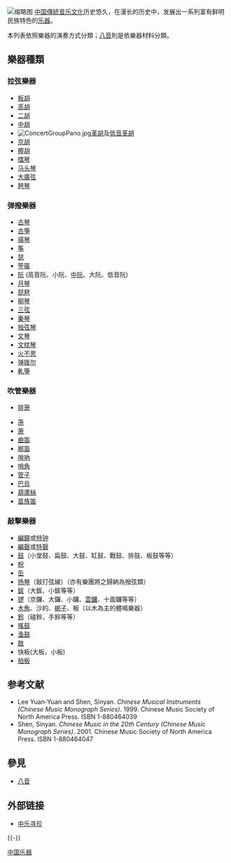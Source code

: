 {{中国音乐}}
[[File:Stone_flute,_Neolithic_period,_mongolian_Culture,_四孔石笛,_新石器時代,_IMG_0562_10.jpg|缩略图]]
[[中国傳統音乐|中国傳統音乐]][[文化|文化]]历史悠久，在漫长的历史中，发展出一系列富有鲜明民族特色的[[乐器|乐器]]。

本列表依照樂器的演奏方式分類；[[八音|八音]]則是依樂器材料分類。

==樂器種類==

===拉弦樂器===

* [[板胡|板胡]]
* [[高胡|高胡]]
* [[二胡|二胡]]
* [[中胡|中胡]]
* [[File:ConcertGroupPano.jpg|right]][[革胡|革胡]]及[[低音革胡|低音革胡]] 
* [[京胡|京胡]]
* [[椰胡|椰胡]]
* [[擂琴|擂琴]]
* [[马头琴|马头琴]]
* [[大廣弦|大廣弦]]
* [[琶琴|琶琴]]

===弹撥樂器===
* [[古琴|古琴]]
* [[古箏|古箏]]
* [[揚琴|揚琴]]
* [[筝|筝]]
* [[瑟|瑟]]
* [[箜篌|箜篌]]
* [[阮_(樂器)|阮]] (高音阮、小阮、[[阮_(樂器)|中阮]]、大阮、低音阮)
* [[月琴|月琴]]
* [[琵琶|琵琶]]
* [[柳琴|柳琴]]
* [[三弦|三弦]]
* [[秦琴|秦琴]]
*[[独弦琴|独弦琴]]
*[[文琴|文琴]]
*[[文枕琴|文枕琴]]
*[[火不思|火不思]]
*[[弹拨尔|弹拨尔]]
*[[軋箏|軋箏]]

===吹管樂器===
* [[排箫|排箫]]

* [[箎|箎]]
* [[箫|箫]]
* [[曲笛|曲笛]]
* [[梆笛|梆笛]]
* [[嗩吶|嗩吶]]
* [[哨角|哨角]]
* [[管子|管子]]
* [[巴烏|巴烏]]
* [[葫蘆絲|葫蘆絲]]
*[[苗族笛|苗族笛]]

===敲擊樂器===
* [[編鐘|編鐘]]或[[特钟|特钟]]
* [[編磬|編磬]]或[[特磬|特磬]]
* [[鼓|鼓]]（小堂鼓、扁鼓、大鼓、缸鼓、戰鼓、排鼓、板鼓等等）
* [[柷|柷]]
* [[缶|缶]]
* [[扬琴|扬琴]]（敲打弦線）（亦有樂團將之歸納為撥弦類）
* [[鈸|鈸]]（大鈸、小鈸等等）
* [[锣|锣]]（京鑼、大鑼、小鑼、[[雲鑼|雲鑼]]、十面鑼等等）
* [[木魚|木魚]]、沙的、[[梆子|梆子]]、板（以木為主的體鳴樂器）
* [[鈴|鈴]]（碰鈴，手鈴等等）
* [[搖鼓|搖鼓]]
* [[渔鼔|渔鼓]]
* [[敔|敔]]
*快板(大板，小板)
*[[拍板|拍板]]

==参考文献==
*Lee Yuan-Yuan and Shen, Sinyan. ''Chinese Musical Instruments (Chinese Music Monograph Series)''. 1999. Chinese Music Society of North America Press. ISBN 1-880464039
*Shen, Sinyan. ''Chinese Music in the 20th Century (Chinese Music Monograph Series)''. 2001. Chinese Music Society of North America Press. ISBN 1-880464047

== 參見 ==
*[[八音|八音]]

== 外部链接 ==
{{Commonscat|Musical_instruments_of_China}}
* [http://www.rthk.org.hk/chiculture/china_music/main.htm 中乐寻珍]{{Wayback|url=http://www.rthk.org.hk/chiculture/china_music/main.htm |date=20161213144045 }}

{{-}}
{{中国民族乐器}}

[[Category:中国乐器|]]